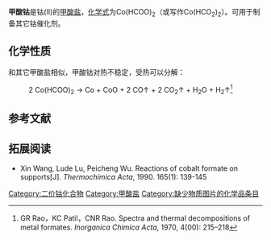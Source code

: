 {{Chembox
|CustomizedImage=[[File:Co2+.svg|90px]][[File:Formate.svg|78px]][[File:Formate.svg|78px]]
| IUPACName = Cobalt(II) formate
| OtherNames = 
|Section1={{Chembox Identifiers
| CASNo = 544-18-3
| CASNo_Ref = {{cascite|changed|??}}
|  PubChem  =  10998
|  RTECS  =  
|  EINECS  =  208-862-4
|   ChemSpiderID  =  10532
|   SMILES  =  C(=O)[O-].C(=O)[O-].[Co+2]
|   InChI  =  1/2CH2O2.Co/c2*2-1-3;/h2*1H,(H,2,3);/q;;+2/p-2
|   InChIKey  =  PFQLIVQUKOIJJD-NUQVWONBAE
|   StdInChI  =  1S/2CH2O2.Co/c2*2-1-3;/h2*1H,(H,2,3);/q;;+2/p-2
|   StdInChIKey  =  PFQLIVQUKOIJJD-UHFFFAOYSA-L
}}
|Section2={{Chembox Properties
| Formula = Co(HCOO)<sub>2</sub>
| MolarMass = 148.971 g/mol（无水）<BR>185.003 g/mol（二水）
| Appearance = 红色晶体
| Density = 2.13 g/cm<sup>3</sup> (20 °C)
| MeltingPt = 175℃（分解）
| Solubility = 可溶
| SolubleOther = 难溶于[[乙醇|乙醇]]
| RefractIndex = 
  }}
|Section3={{Chembox Structure
| CrystalStruct = 
 }}
|Section4={{Chembox Hazards
| MainHazards = 
| FlashPt = 
| AutoignitionPt =
  }}
}}

'''甲酸钴'''是钴(II)的[[甲酸盐|甲酸盐]]，[[化学式|化学式]]为Co(HCOO)<sub>2</sub>（或写作Co(HCO<sub>2</sub>)<sub>2</sub>）。可用于制备其它钴催化剂。

==化学性质==
和其它甲酸盐相似，甲酸钴对热不稳定，受热可以分解：
: 2 Co(HCOO)<sub>2</sub> → Co + CoO + 2 CO↑ + 2 CO<sub>2</sub>↑ + H<sub>2</sub>O + H<sub>2</sub>↑<ref>GR Rao，KC Patil，CNR Rao. Spectra and thermal decompositions of metal formates. ''Inorganica Chimica Acta'', 1970, 4(00): 215–218</ref>

==参考文献==
{{reflist}}
==拓展阅读==
* Xin Wang, Lude Lu, Peicheng Wu. Reactions of cobalt formate on supports[J]. ''Thermochimica Acta'', 1990. 165(1): 139-145
{{钴化合物}}
{{甲酸盐}}

[[Category:二价钴化合物|Category:二价钴化合物]]
[[Category:甲酸盐|Category:甲酸盐]]
[[Category:缺少物质图片的化学品条目|Category:缺少物质图片的化学品条目]]
{{chem-stub}}